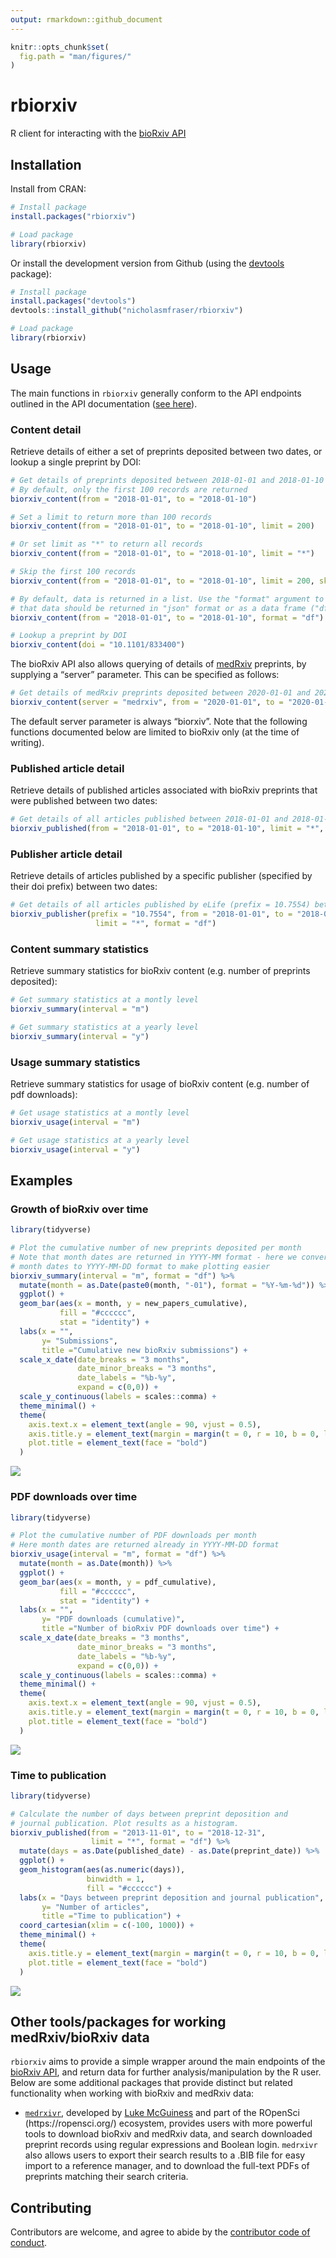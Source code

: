 ```yaml
---
output: rmarkdown::github_document
---
```


<!-- README.md is generated from README.Rmd. Please edit that file -->

```r
knitr::opts_chunk$set(
  fig.path = "man/figures/"
)
```

# rbiorxiv

R client for interacting with the [bioRxiv API](https://api.biorxiv.org)

## Installation

Install from CRAN:

```r

# Install package
install.packages("rbiorxiv")

# Load package
library(rbiorxiv)

```

Or install the development version from Github (using the [devtools](https://cran.r-project.org/web/packages/devtools/index.html) package):

```r

# Install package
install.packages("devtools")
devtools::install_github("nicholasmfraser/rbiorxiv")

# Load package
library(rbiorxiv)

```

## Usage

The main functions in `rbiorxiv` generally conform to the API endpoints outlined in the API documentation ([see here](https://api.biorxiv.org/)).

### Content detail

Retrieve details of either a set of preprints deposited between two dates, or lookup a single preprint by DOI:

```r

# Get details of preprints deposited between 2018-01-01 and 2018-01-10
# By default, only the first 100 records are returned
biorxiv_content(from = "2018-01-01", to = "2018-01-10")

# Set a limit to return more than 100 records
biorxiv_content(from = "2018-01-01", to = "2018-01-10", limit = 200)

# Or set limit as "*" to return all records
biorxiv_content(from = "2018-01-01", to = "2018-01-10", limit = "*")

# Skip the first 100 records
biorxiv_content(from = "2018-01-01", to = "2018-01-10", limit = 200, skip = 100)

# By default, data is returned in a list. Use the "format" argument to specify
# that data should be returned in "json" format or as a data frame ("df").
biorxiv_content(from = "2018-01-01", to = "2018-01-10", format = "df")

# Lookup a preprint by DOI
biorxiv_content(doi = "10.1101/833400")

```

The bioRxiv API also allows querying of details of [medRxiv](https://www.medrxiv.org/) preprints, by supplying a "server" parameter. This can be specified as follows:

```r
# Get details of medRxiv preprints deposited between 2020-01-01 and 2020-01-02
biorxiv_content(server = "medrxiv", from = "2020-01-01", to = "2020-01-02")
```

The default server parameter is always "biorxiv". Note that the following functions documented below are limited to bioRxiv only (at the time of writing).

### Published article detail

Retrieve details of published articles associated with bioRxiv preprints that were published between two dates:

```r

# Get details of all articles published between 2018-01-01 and 2018-01-10
biorxiv_published(from = "2018-01-01", to = "2018-01-10", limit = "*", format = "df")

```

### Publisher article detail

Retrieve details of articles published by a specific publisher (specified by their doi prefix) between two dates:

```r

# Get details of all articles published by eLife (prefix = 10.7554) between 2018-01-01 and 2018-01-10
biorxiv_publisher(prefix = "10.7554", from = "2018-01-01", to = "2018-01-10", 
                   limit = "*", format = "df")

```

### Content summary statistics

Retrieve summary statistics for bioRxiv content (e.g. number of preprints deposited):
 
```r

# Get summary statistics at a montly level
biorxiv_summary(interval = "m")

# Get summary statistics at a yearly level
biorxiv_summary(interval = "y")

```
 
### Usage summary statistics

Retrieve summary statistics for usage of bioRxiv content (e.g. number of pdf downloads):

```r

# Get usage statistics at a montly level
biorxiv_usage(interval = "m")

# Get usage statistics at a yearly level
biorxiv_usage(interval = "y")
```

## Examples

### Growth of bioRxiv over time

```r

library(tidyverse)

# Plot the cumulative number of new preprints deposited per month
# Note that month dates are returned in YYYY-MM format - here we convert
# month dates to YYYY-MM-DD format to make plotting easier
biorxiv_summary(interval = "m", format = "df") %>%
  mutate(month = as.Date(paste0(month, "-01"), format = "%Y-%m-%d")) %>%
  ggplot() +
  geom_bar(aes(x = month, y = new_papers_cumulative),
           fill = "#cccccc",
           stat = "identity") +
  labs(x = "",
       y= "Submissions",
       title ="Cumulative new bioRxiv submissions") +
  scale_x_date(date_breaks = "3 months",
               date_minor_breaks = "3 months",
               date_labels = "%b-%y",
               expand = c(0,0)) +
  scale_y_continuous(labels = scales::comma) +
  theme_minimal() +
  theme(
    axis.text.x = element_text(angle = 90, vjust = 0.5),
    axis.title.y = element_text(margin = margin(t = 0, r = 10, b = 0, l = 0)),
    plot.title = element_text(face = "bold")
  )

```

![](man/figures/biorxiv_deposited_preprints.png)

### PDF downloads over time

```r

library(tidyverse)

# Plot the cumulative number of PDF downloads per month
# Here month dates are returned already in YYYY-MM-DD format
biorxiv_usage(interval = "m", format = "df") %>%
  mutate(month = as.Date(month)) %>%
  ggplot() +
  geom_bar(aes(x = month, y = pdf_cumulative),
           fill = "#cccccc",
           stat = "identity") +
  labs(x = "",
       y= "PDF downloads (cumulative)",
       title ="Number of bioRxiv PDF downloads over time") +
  scale_x_date(date_breaks = "3 months",
               date_minor_breaks = "3 months",
               date_labels = "%b-%y",
               expand = c(0,0)) +
  scale_y_continuous(labels = scales::comma) +
  theme_minimal() +
  theme(
    axis.text.x = element_text(angle = 90, vjust = 0.5),
    axis.title.y = element_text(margin = margin(t = 0, r = 10, b = 0, l = 0)),
    plot.title = element_text(face = "bold")
  )

```

![](man/figures/biorxiv_pdf_downloads.png)

### Time to publication

```r

library(tidyverse)

# Calculate the number of days between preprint deposition and 
# journal publication. Plot results as a histogram.
biorxiv_published(from = "2013-11-01", to = "2018-12-31", 
                  limit = "*", format = "df") %>%
  mutate(days = as.Date(published_date) - as.Date(preprint_date)) %>%
  ggplot() +
  geom_histogram(aes(as.numeric(days)),
                 binwidth = 1,
                 fill = "#cccccc") +
  labs(x = "Days between preprint deposition and journal publication",
       y= "Number of articles",
       title ="Time to publication") +
  coord_cartesian(xlim = c(-100, 1000)) +
  theme_minimal() +
  theme(
    axis.title.y = element_text(margin = margin(t = 0, r = 10, b = 0, l = 0)),
    plot.title = element_text(face = "bold")
  )

```

![](man/figures/biorxiv_time_to_publication.png)

## Other tools/packages for working medRxiv/bioRxiv data

`rbiorxiv` aims to provide a simple wrapper around the main endpoints of the [bioRxiv API](https://api.biorxiv.org/), and return data for further analysis/manipulation by the R user. Below are some additional packages that provide distinct but related functionality when working with bioRxiv and medRxiv data:

* [`medrxivr`](https://github.com/ropensci/medrxivr), developed by [Luke McGuiness](https://github.com/mcguinlu) and part of the ROpenSci (https://ropensci.org/) ecosystem, provides users with more powerful tools to download bioRxiv and medRxiv data, and search downloaded preprint records using regular expressions and Boolean login. `medrxivr` also allows users to export their search results to a .BIB file for easy import to a reference manager, and to download the full-text PDFs of preprints matching their search criteria.

## Contributing

Contributors are welcome, and agree to abide by the [contributor code of conduct](https://github.com/nicholasmfraser/rbiorxiv/blob/master/CODE_OF_CONDUCT.md).










